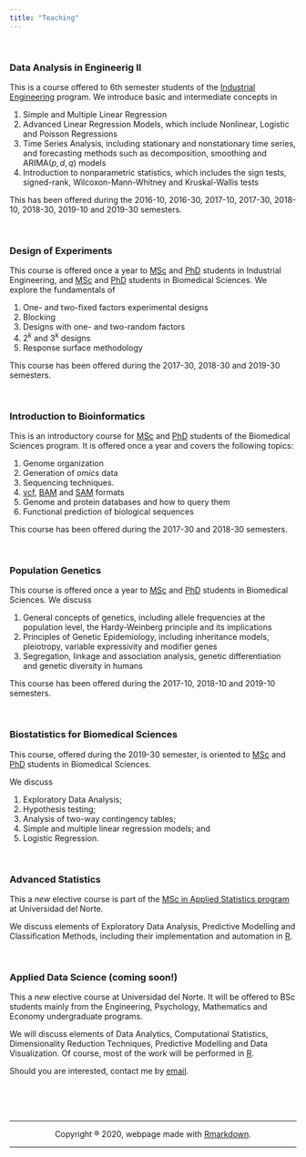 ```yaml
---
title: "Teaching"
---
```

<br>

### Data Analysis in Engineerig II
This is a course offered to 6th semester students of the [Industrial Engineering](https://www.uninorte.edu.co/web/ingenieria-industrial) program. We introduce basic and intermediate concepts in

1. Simple and Multiple Linear Regression
2. Advanced Linear Regression Models, which include Nonlinear, Logistic and Poisson Regressions
3. Time Series Analysis, including stationary and nonstationary time series, and forecasting methods such as decomposition, smoothing and ARIMA$(p,d,q)$ models
4. Introduction to nonparametric statistics, which includes the sign tests, signed-rank, Wilcoxon-Mann-Whitney and Kruskal-Wallis tests

This has been offered during the 2016-10, 2016-30, 2017-10, 2017-30, 2018-10,  2018-30, 2019-10 and 2019-30 semesters.

<br>

### Design of Experiments 
This course is offered once a year to [MSc](https://www.uninorte.edu.co/web/maestria-en-ingenieria-industrial) and [PhD](https://www.uninorte.edu.co/web/doctorado-en-ingenieria-industrial) students in Industrial Engineering, and [MSc](https://www.uninorte.edu.co/web/maestria-en-ciencias-basicas-biomedicas) and [PhD](https://www.uninorte.edu.co/web/doctorado-en-ciencias-biomedicas) students in Biomedical Sciences. We explore the fundamentals of 

1. One- and two-fixed factors experimental designs
2. Blocking
3. Designs with one- and two-random factors
4. $2^k$ and $3^k$ designs
5. Response surface methodology

This course has been offered during the 2017-30, 2018-30 and 2019-30 semesters.

<br>


### Introduction to Bioinformatics
This is an introductory course for  [MSc](https://www.uninorte.edu.co/web/maestria-en-ciencias-basicas-biomedicas) and [PhD](https://www.uninorte.edu.co/web/doctorado-en-ciencias-biomedicas) students of the Biomedical Sciences program. It is offered once a year and covers the following topics:

1. Genome organization
2. Generation of *omics* data
3. Sequencing techniques. 
4. [vcf](https://www.ebi.ac.uk/training/online/course/human-genetic-variation-i-introduction-2019/variant-identification-and-analysis-0#targetText=VCF%20is%20the%20standard%20file%20format%20for%20storing%20variation%20data.&targetText=VCF%20is%20a%20preferred%20format,are%20tab%20delimited%20text%20files.), [BAM](https://genome.sph.umich.edu/wiki/BAM) and [SAM](https://en.wikipedia.org/wiki/SAM_(file_format)) formats
5. Genome and protein databases and how to query them
6. Functional prediction of biological sequences

This course has been offered during the 2017-30 and 2018-30 semesters.

<br>

### Population Genetics
This course is offered once a year to  [MSc](https://www.uninorte.edu.co/web/maestria-en-ciencias-basicas-biomedicas) and [PhD](https://www.uninorte.edu.co/web/doctorado-en-ciencias-biomedicas)  students in Biomedical Sciences. We discuss

1. General concepts of genetics, including allele frequencies at the population level, the Hardy-Weinberg principle and its implications
2. Principles of Genetic Epidemiology, including inheritance models, pleiotropy, variable expressivity and modifier genes
3. Segregation, linkage and association analysis, genetic differentiation and genetic diversity in humans

This course has been offered during the 2017-10, 2018-10 and 2019-10 semesters.

<br>

### Biostatistics for Biomedical Sciences
This course, offered during the 2019-30 semester, is oriented to  [MSc](https://www.uninorte.edu.co/web/maestria-en-ciencias-basicas-biomedicas) and [PhD](https://www.uninorte.edu.co/web/doctorado-en-ciencias-biomedicas)  students in Biomedical Sciences. 

We discuss 

1. Exploratory Data Analysis;
2. Hypothesis testing;
3. Analysis of two-way contingency tables;
3. Simple and multiple linear regression models; and
4. Logistic Regression.


<br>


### Advanced Statistics 
This a *new* elective course is part of the [MSc in Applied Statistics program](https://www.uninorte.edu.co/web/maestria-en-estadistica-aplicada) at Universidad del Norte.  

We discuss elements of Exploratory Data Analysis, Predictive Modelling and Classification Methods, including their implementation and automation in  [R](https://www.r-project.org/). 


<br>

### Applied Data Science (coming soon!)
This a *new* elective course at Universidad del Norte. It will be offered to BSc students mainly from the Engineering, Psychology, Mathematics and Economy undergraduate programs.

We will discuss elements of Data Analytics, Computational Statistics, Dimensionality Reduction Techniques, Predictive Modelling and Data Visualization. Of course, most of the work will be performed in [R](https://www.r-project.org/).

Should you are interested, contact me by [email](mailto:jvelezv@uninorte.edu.co).

<center>
<br><br><br>
<hr>
Copyright ® 2020, webpage made with [Rmarkdown](https://rmarkdown.rstudio.com/).
<hr>
</center>
